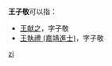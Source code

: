 '''王子敬'''可以指：
* [[王献之|王献之]]，字子敬
* [[王執禮_(嘉靖進士)|王執禮 (嘉靖進士)]]，字子敬
{{disambig}}

[[Category:三字王姓人名消歧义|zi]]